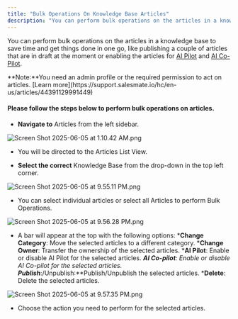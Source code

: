 ```yaml
---
title: "Bulk Operations On Knowledge Base Articles"
description: "You can perform bulk operations on the articles in a knowledge base to save time and get things done in one go, like publishing a couple of articles t..."
---
```


You can perform bulk operations on the articles in a knowledge base to save time and get things done in one go, like publishing a couple of articles that are in draft at the moment or enabling the articles for [AI Pilot](https://support.salesmate.io/hc/en-us/articles/45803043910937) and [AI Co-Pilot](https://support.salesmate.io/hc/en-us/articles/45879889482265).

<Note>
**Note:**You need an admin profile or the required permission to act on articles. [Learn more](https://support.salesmate.io/hc/en-us/articles/44391129991449)

</Note>

#### Please follow the steps below to perform bulk operations on articles.

* **Navigate to** Articles from the left sidebar.

![Screen Shot 2025-06-05 at 1.10.42 AM.png](./images/Screen-Shot-2025-06-05-at-1.10.42-AM.png)

* You will be directed to the Articles List View.

* **Select the correct** Knowledge Base from the drop-down in the top left corner.

![Screen Shot 2025-06-05 at 9.55.11 PM.png](./images/Screen-Shot-2025-06-05-at-9.55.11-PM.png)

* You can select individual articles or select all Articles to perform Bulk Operations.

![Screen Shot 2025-06-05 at 9.56.28 PM.png](./images/Screen-Shot-2025-06-05-at-9.56.28-PM.png)

* A bar will appear at the top with the following options: ***Change Category**: Move the selected articles to a different category. ***Change Owner**: Transfer the ownership of the selected articles. ***AI Pilot**: Enable or disable AI Pilot for the selected articles. ***AI Co-pilot**: Enable or disable AI Co-pilot for the selected articles. ***Publish****:/Unpublish:**Publish/Unpublish the selected articles. ***Delete**: Delete the selected articles.

![Screen Shot 2025-06-05 at 9.57.35 PM.png](./images/Screen-Shot-2025-06-05-at-9.57.35-PM.png)

* Choose the action you need to perform for the selected articles.
